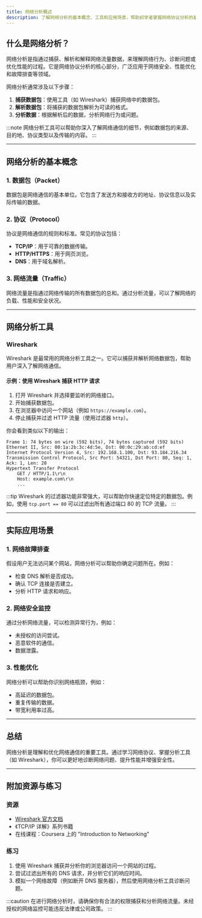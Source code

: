 ```yaml
---
title: 网络分析概述
description: 了解网络分析的基本概念、工具和应用场景，帮助初学者掌握网络协议分析的基础知识。
---
```


## 什么是网络分析？

网络分析是指通过捕获、解析和解释网络流量数据，来理解网络行为、诊断问题或优化性能的过程。它是网络协议分析的核心部分，广泛应用于网络安全、性能优化和故障排查等领域。

网络分析通常涉及以下步骤：
1. **捕获数据包**：使用工具（如 Wireshark）捕获网络中的数据包。
2. **解析数据包**：将捕获的数据包解析为可读的格式。
3. **分析数据**：根据解析后的数据，分析网络行为或问题。

:::note
网络分析工具可以帮助你深入了解网络通信的细节，例如数据包的来源、目的地、协议类型以及传输的内容。
:::

---

## 网络分析的基本概念

### 1. 数据包（Packet）
数据包是网络通信的基本单位。它包含了发送方和接收方的地址、协议信息以及实际传输的数据。

### 2. 协议（Protocol）
协议是网络通信的规则和标准。常见的协议包括：
- **TCP/IP**：用于可靠的数据传输。
- **HTTP/HTTPS**：用于网页浏览。
- **DNS**：用于域名解析。

### 3. 网络流量（Traffic）
网络流量是指通过网络传输的所有数据包的总和。通过分析流量，可以了解网络的负载、性能和安全状况。

---

## 网络分析工具

### Wireshark
Wireshark 是最常用的网络分析工具之一。它可以捕获并解析网络数据包，帮助用户深入了解网络通信。

#### 示例：使用 Wireshark 捕获 HTTP 请求
1. 打开 Wireshark 并选择要监听的网络接口。
2. 开始捕获数据包。
3. 在浏览器中访问一个网站（例如 `https://example.com`）。
4. 停止捕获并过滤 HTTP 流量（使用过滤器 `http`）。

你会看到类似以下的输出：
```
Frame 1: 74 bytes on wire (592 bits), 74 bytes captured (592 bits)
Ethernet II, Src: 00:1a:2b:3c:4d:5e, Dst: 00:0c:29:ab:cd:ef
Internet Protocol Version 4, Src: 192.168.1.100, Dst: 93.184.216.34
Transmission Control Protocol, Src Port: 54321, Dst Port: 80, Seq: 1, Ack: 1, Len: 20
Hypertext Transfer Protocol
    GET / HTTP/1.1\r\n
    Host: example.com\r\n
    ...
```

:::tip
Wireshark 的过滤器功能非常强大，可以帮助你快速定位特定的数据包。例如，使用 `tcp.port == 80` 可以过滤出所有通过端口 80 的 TCP 流量。
:::

---

## 实际应用场景

### 1. 网络故障排查
假设用户无法访问某个网站，网络分析可以帮助你确定问题所在。例如：
- 检查 DNS 解析是否成功。
- 确认 TCP 连接是否建立。
- 分析 HTTP 请求和响应。

### 2. 网络安全监控
通过分析网络流量，可以检测异常行为，例如：
- 未授权的访问尝试。
- 恶意软件的通信。
- 数据泄露。

### 3. 性能优化
网络分析可以帮助你识别网络瓶颈，例如：
- 高延迟的数据包。
- 重复传输的数据。
- 带宽利用率过高。

---

## 总结

网络分析是理解和优化网络通信的重要工具。通过学习网络协议、掌握分析工具（如 Wireshark），你可以更好地诊断网络问题、提升性能并增强安全性。

---

## 附加资源与练习

### 资源
- [Wireshark 官方文档](https://www.wireshark.org/docs/)
- 《TCP/IP 详解》系列书籍
- 在线课程：Coursera 上的 "Introduction to Networking"

### 练习
1. 使用 Wireshark 捕获并分析你的浏览器访问一个网站的过程。
2. 尝试过滤出所有的 DNS 请求，并分析它们的响应时间。
3. 模拟一个网络故障（例如断开 DNS 服务器），然后使用网络分析工具诊断问题。

:::caution
在进行网络分析时，请确保你有合法的权限捕获和分析网络流量。未经授权的网络监控可能违反法律或公司政策。
:::